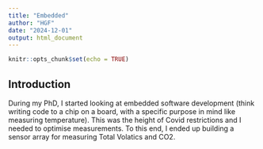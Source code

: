 ```yaml
---
title: "Embedded"
author: "HGF"
date: "2024-12-01"
output: html_document
---
```


```r
knitr::opts_chunk$set(echo = TRUE)
```

## Introduction

During my PhD, I started looking at embedded software development (think writing code to a chip on a board, with a specific purpose in mind like measuring temperature). This was the height of Covid restrictions and I needed to optimise measurements.
To this end, I ended up building a sensor array for measuring Total Volatics and CO2.


